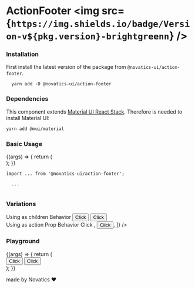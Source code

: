 

<Meta title="Components/ActionFooter" component={ActionFooter} />

# ActionFooter <img src={`https://img.shields.io/badge/Version-v${pkg.version}-brightgreenn`} />

### Installation

First install the latest version of the package from `@novatics-ui/action-footer`.

```shell
  yarn add -D @novatics-ui/action-footer
```

### Dependencies

This component extends [Material UI React Stack](https://mui.com/material-ui/react-stack). Therefore is needed to install Material UI:

```bash
yarn add @mui/material
```

### Basic Usage

<Canvas>
  <Story name="Basic Usage">
    {(args) => {
      return (
        <div style={{ display: 'flex', flexDirection: 'row' }}>
          <ActionFooter {...args} />
        </div>
      );
    }}
  </Story>
</Canvas>

```tsx
import ... from '@novatics-ui/action-footer';

  ...


```

### Variations

<Canvas>
  <Story name="Variations">
    <div
      style={{
        display: 'flex',
        flexDirection: 'row',
        justifyContent: 'space-around',
      }}
    >
      <div>
        Using as children Behavior
        <ActionFooter spacing={2}>
          <Button variant="outlined" color="primary">
            Click
          </Button>
          <Button variant="contained" color="primary">
            Click
          </Button>
        </ActionFooter>
      </div>
      <div>
        Using as action Prop Behavior
        <ActionFooter
          spacing={2}
          actions={[
            <Button variant="outlined" color="primary">
              Click
            </Button>,
            <Button variant="contained" color="primary">
              Click
            </Button>,
          ]}
        />
      </div>
    </div>
  </Story>
</Canvas>

### Playground

<Canvas>
  <Story
    name="Playground"
    argTypes={{
      error: false,
      checked: false,
    }}
  >
    {(args) => {
      return (
        <div style={{ display: 'flex', flexDirection: 'row' }}>
          <ActionFooter
            style={{
              width: '100%',
            }}
            {...args}
          >
            <Button variant="outlined" color="primary">
              Click
            </Button>
            <Button variant="contained" color="primary">
              Click
            </Button>
          </ActionFooter>
        </div>
      );
    }}
  </Story>
</Canvas>

<ArgsTable story="Playground" />

made by Novatics ❤
